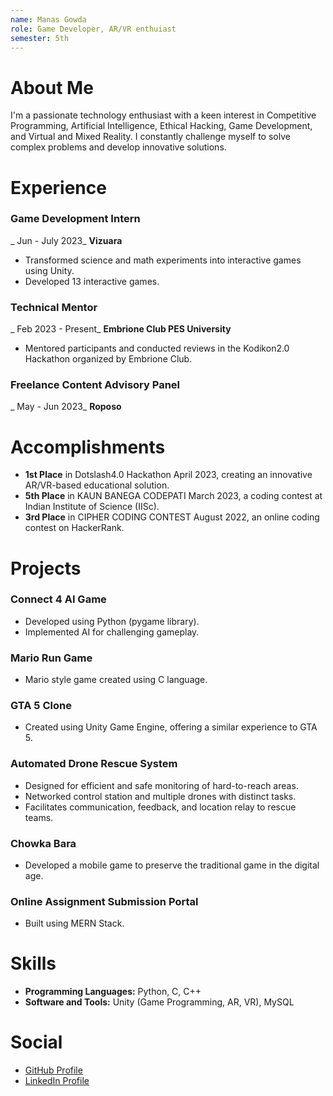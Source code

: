 ```yaml
---
name: Manas Gowda
role: Game Developer, AR/VR enthuiast
semester: 5th
---
```



# About Me
I'm a passionate technology enthusiast with a keen interest in Competitive Programming, Artificial Intelligence, Ethical Hacking, Game Development, and Virtual and Mixed Reality. I constantly challenge myself to solve complex problems and develop innovative solutions.

# Experience

### **Game Development Intern**
_ Jun - July 2023_
**Vizuara**
- Transformed science and math experiments into interactive games using Unity.
- Developed 13 interactive games. 

### **Technical Mentor**
_ Feb 2023 - Present_
**Embrione Club PES University**
- Mentored participants and conducted reviews in the Kodikon2.0 Hackathon organized by Embrione Club.

### **Freelance Content Advisory Panel**
_ May - Jun 2023_
**Roposo**

# Accomplishments
- **1st Place** in Dotslash4.0 Hackathon April 2023, creating an innovative AR/VR-based educational solution.
- **5th Place** in KAUN BANEGA CODEPATI March 2023, a coding contest at Indian Institute of Science (IISc).
- **3rd Place** in CIPHER CODING CONTEST August 2022, an online coding contest on HackerRank.

# Projects

### **Connect 4 AI Game**
- Developed using Python (pygame library).
- Implemented AI for challenging gameplay.

### **Mario Run Game**
- Mario style game created using C language.

### **GTA 5 Clone**
- Created using Unity Game Engine, offering a similar experience to GTA 5.

### **Automated Drone Rescue System**
- Designed for efficient and safe monitoring of hard-to-reach areas.
- Networked control station and multiple drones with distinct tasks.
- Facilitates communication, feedback, and location relay to rescue teams.

### **Chowka Bara**
- Developed a mobile game to preserve the traditional game in the digital age.

### **Online Assignment Submission Portal**
- Built using MERN Stack.

# Skills
- **Programming Languages:** Python, C, C++
- **Software and Tools:** Unity (Game Programming, AR, VR), MySQL


# Social
- [GitHub Profile](https://github.com/manas-gowda)
- [LinkedIn Profile](https://linkedin.com/in/manas-gowda-3a2142237)

